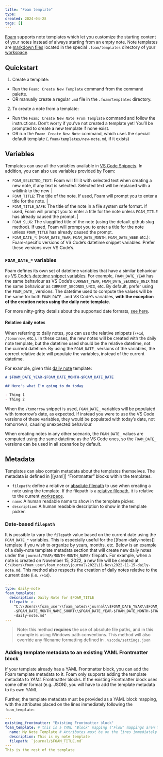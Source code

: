 ```yaml
---
title: "Foam template"
type:
created: 2024-04-28
tags: []
---
```


[Foam](foam.qmd) supports note templates which let you customize the starting content of
your notes instead of always starting from an empty note. Note templates are
[markdown files](markdown.md) located in the special `.foam/templates` directory
of your [workspace](vscode-workspace.qmd).

## Quickstart

1. Create a template:
  - Run the `Foam: Create New Template` command from the command palette.
  - OR manually create a regular `.md` file in the `.foam/templates` directory.
2. To create a note from a template:
  - Run the `Foam: Create New Note From Template` command and follow the
  instructions. Don't worry if you've not created a template yet! You'll be
  prompted to create a new template if none exist.
  - OR run the `Foam: Create New Note` command, which uses the special default
  template (`.foam/templates/new-note.md`, if it exists)


## Variables

Templates can use all the variables available in [VS Code Snippets](vscode-snippet.md).
In addition, you can also use variables provided by Foam:

- `FOAM_SELECTED_TEXT`: Foam will fill it with selected text when creating a new
  note, if any text is selected. Selected text will be replaced with a wikilink
  to the new                                                                                            |
- `FOAM_TITLE`: The title of the note. If used, Foam will prompt you to enter a
  title for the note.                                                                                                                                                          |
- `FOAM_TITLE_SAFE`: The title of the note in a file system safe format. If used,
  Foam will prompt you to enter a title for the note unless `FOAM_TITLE` has
  already caused the prompt.                                                                           |
- `FOAM_SLUG`: The sluggified title of the note (using the default github slug
  method). If used, Foam will prompt you to enter a title for the note unless
  `FOAM_TITLE` has already caused the prompt.
- `FOAM_DATE_*`: (`FOAM_DATE_YEAR`, `FOAM_DATE_MONTH`, `FOAM_DATE_WEEK` etc.):
  Foam-specific versions of VS Code's datetime snippet variables. Prefer these
  versions over VS Code's.

### `FOAM_DATE_*` variables

Foam defines its own set of datetime variables that have a similar behaviour as
[VS Code's datetime snippet variables](https://code.visualstudio.com/docs/editor/userdefinedsnippets#_variables).
For example, `FOAM_DATE_YEAR` has the same behaviour as VS Code's `CURRENT_YEAR`,
`FOAM_DATE_SECONDS_UNIX` has the same behaviour as `CURRENT_SECONDS_UNIX`, etc.
By default, prefer using the `FOAM_DATE_` versions. The datetime used to compute
the values will be the same for both `FOAM_DATE_` and VS Code's variables,
**with the exception of the creation notes using the daily note template**.

For more nitty-gritty details about the supported date formats, [see here](https://github.com/foambubble/foam/blob/master/packages/foam-vscode/src/services/variable-resolver.ts).

#### Relative daily notes

When referring to daily notes, you can use the relative snippets (`/+1d`,
`/tomorrow`, etc.). In these cases, the new notes will be created with the daily
note template, but the datetime used should be the relative datetime, not the
current datetime. By using the `FOAM_DATE_` versions of the variables, the
correct relative date will populate the variables, instead of the current datetime.

For example, given this [daily note](foam-daily-notes.qmd) template:

```markdown
# $FOAM_DATE_YEAR-$FOAM_DATE_MONTH-$FOAM_DATE_DATE

## Here's what I'm going to do today

- Thing 1
- Thing 2
```

When the `/tomorrow` snippet is used, `FOAM_DATE_` variables will be populated
with tomorrow's date, as expected. If instead you were to use the VS Code
versions of these variables, they would be populated with today's date, not
tomorrow's, causing unexpected behaviour.

When creating notes in any other scenario, the `FOAM_DATE_` values are computed
using the same datetime as the VS Code ones, so the `FOAM_DATE_` versions can be
used in all scenarios by default.

## Metadata

Templates can also contain metadata about the templates themselves. The metadata
is defined in [[yaml]] "Frontmatter" blocks within the templates.

- `filepath`: define a relative or [absolute filepath](os.absolute-path.md)
  to use when creating a note using the template. If the filepath is a
  [relative filepath](os.relative-path.md), it is relative to the current
  [workspace](vscode-workspace.qmd).
- `name`: A human readable name to show in the template picker.
- `description`: A human readable description to show in the template picker.

### Date-based `filepath`

It is possible to vary the `filepath` value based on the current date using the
`FOAM_DATE_*` variables. This is especially useful for the [[foam-daily-notes]]
template if you wish to organize by years, months, etc. Below is an example of a
daily-note template metadata section that will create new daily notes under the
`journal/YEAR/MONTH-MONTH_NAME/` filepath. For example, when a note is created
on November 15, 2022, a new file will be created at
`C:\Users\foam_user\foam_notes\journal\2022\11-Nov\2022-11-15-daily-note.md`.
This method also respects the creation of daily notes relative to the current
date (i.e. `/+1d`).

```yaml
---
type: daily-note
foam_template:
  description: Daily Note for $FOAM_TITLE
  filepath: >-
    "C:\\Users\\foam_user\\foam_notes\\journal\\$FOAM_DATE_YEAR\\$FOAM_DATE_MONTH
    -$FOAM_DATE_MONTH_NAME_SHORT\\$FOAM_DATE_YEAR-$FOAM_DATE_MONTH-$FOAM_DATE_DATE
    -daily-note.md"
---
```

> Note: this method **requires** the use of absolute file paths, and in this
> example is using Windows path conventions. This method will also override any
> filename formatting defined in `.vscode/settings.json`


### Adding template metadata to an existing YAML Frontmatter block

If your template already has a YAML Frontmatter block, you can add the Foam
template metadata to it. Foam only supports adding the template metadata to
_YAML_ Frontmatter blocks. If the existing Frontmatter block uses some other
format (e.g. JSON), you will have to add the template metadata to its own YAML

Further, the template metadata must be provided as a YAML block mapping, with
the attributes placed on the lines immediately following the `foam_template`:

```yaml
---
existing_frontmatter: "Existing Frontmatter block"
foam_template: # this is a YAML "Block" mapping ("Flow" mappings aren't supported)
  name: My Note Template # Attributes must be on the lines immediately following `foam_template`
  description: This is my note template
  filepath: `journal/$FOAM_TITLE.md`
---
This is the rest of the template
```
